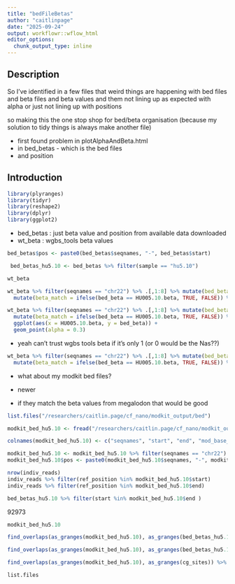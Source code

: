 ```yaml
---
title: "bedFileBetas"
author: "caitlinpage"
date: "2025-09-24"
output: workflowr::wflow_html
editor_options:
  chunk_output_type: inline
---
```


## Description

So I've identified in a few files that weird things are happening with bed files and beta files and beta values
and them not lining up as expected with alpha
or just not lining up with positions

so making this the one stop shop for bed/beta organisation
(because my solution to tidy things is always make another file)

* first found problem in plotAlphaAndBeta.html
* in bed_betas - which is the bed files
* and position

## Introduction

```r
library(plyranges)
library(tidyr)
library(reshape2)
library(dplyr)
library(ggplot2)
```

* bed_betas : just beta value and position from available data downloaded
* wt_beta : wgbs_tools beta values

```r
bed_betas$pos <- paste0(bed_betas$seqnames, "-", bed_betas$start)
```
```r
 bed_betas_hu5.10 <- bed_betas %>% filter(sample == "hu5.10")
```
```r
wt_beta
```

```r
wt_beta %>% filter(seqnames == "chr22") %>% .[,1:8] %>% mutate(bed_beta = bed_betas_hu5.10[match(.$pos, bed_betas_hu5.10$pos), "beta"]) %>%
  mutate(beta_match = ifelse(bed_beta == HU005.10.beta, TRUE, FALSE)) %>% group_by(HU005.10.beta, bed_beta) %>% summarise(n())
```

```r
wt_beta %>% filter(seqnames == "chr22") %>% .[,1:8] %>% mutate(bed_beta = bed_betas_hu5.10[match(.$pos, bed_betas_hu5.10$pos), "beta"]) %>%
  mutate(beta_match = ifelse(bed_beta == HU005.10.beta, TRUE, FALSE)) %>%
  ggplot(aes(x = HU005.10.beta, y = bed_beta)) +
  geom_point(alpha = 0.3)
```
* yeah can't trust wgbs tools beta if it's only 1 (or 0 would be the Nas??)

```r
wt_beta %>% filter(seqnames == "chr22") %>% .[,1:8] %>% mutate(bed_beta = bed_betas_hu5.10[match(.$pos, bed_betas_hu5.10$pos), "beta"]) %>%
  mutate(beta_match = ifelse(bed_beta == HU005.10.beta, TRUE, FALSE)) %>% group_by(beta_match) %>% summarise(n())
```

* what about my modkit bed files?
* newer

* if they match the beta values from megalodon that would be good
```r
list.files("/researchers/caitlin.page/cf_nano/modkit_output/bed")
```

```r
modkit_bed_hu5.10 <- fread("/researchers/caitlin.page/cf_nano/modkit_output/bed/hu5.10.bed")
```

```r
colnames(modkit_bed_hu5.10) <- c("seqnames", "start", "end", "mod_base_code", "score_same_as_coverage", "strand", "start_pos", "end_pos", "colour", "coverage", "beta", "n_mod", "n_canon", "n_other_mod", "n_delete", "n_fail", "n_diff", "n_nocall")

modkit_bed_hu5.10 <- modkit_bed_hu5.10 %>% filter(seqnames == "chr22")
modkit_bed_hu5.10$pos <- paste0(modkit_bed_hu5.10$seqnames, "-", modkit_bed_hu5.10$start)
```
```r
nrow(indiv_reads)
indiv_reads %>% filter(ref_position %in% modkit_bed_hu5.10$start)
indiv_reads %>% filter(ref_position %in% modkit_bed_hu5.10$end)
```
```r
bed_betas_hu5.10 %>% filter(start %in% modkit_bed_hu5.10$end )
```
92973
```r
modkit_bed_hu5.10 
```
```r
find_overlaps(as_granges(modkit_bed_hu5.10), as_granges(bed_betas_hu5.10)) %>% data.frame()
```

```r
find_overlaps(as_granges(modkit_bed_hu5.10), as_granges(bed_betas_hu5.10)) %>% data.frame() %>% distinct()
```

```r
find_overlaps(as_granges(modkit_bed_hu5.10), as_granges(cg_sites)) %>% data.frame()
```

```r
list.files
```

